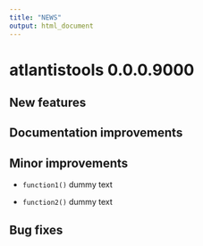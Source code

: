 ```yaml
---
title: "NEWS"
output: html_document
---
```


# atlantistools 0.0.0.9000

## New features

## Documentation improvements

## Minor improvements

* `function1()` dummy text

* `function2()` dummy text

## Bug fixes

